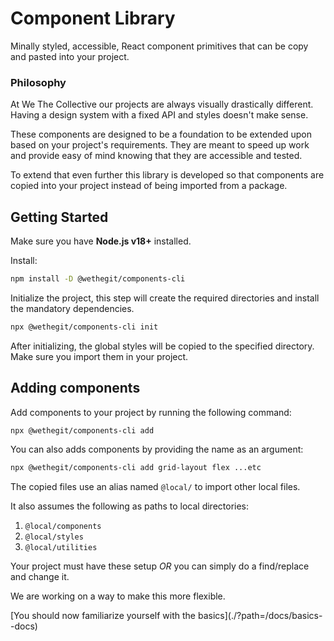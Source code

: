 
<Meta title="Introduction" />

# Component Library

Minally styled, accessible, React component primitives that can be copy and pasted into your project.

### Philosophy

At We The Collective our projects are always visually drastically different. Having a design system with a fixed API and styles doesn't make sense.

These components are designed to be a foundation to be extended upon based on your project's requirements. They are meant to speed up work and provide easy of mind knowing that they are accessible and tested.

To extend that even further this library is developed so that components are copied into your project instead of being imported from a package.

## Getting Started

Make sure you have **Node.js v18+** installed.

Install:

```bash
npm install -D @wethegit/components-cli
```

Initialize the project, this step will create the required directories and install the mandatory dependencies.

```bash
npx @wethegit/components-cli init
```

After initializing, the global styles will be copied to the specified directory. Make sure you import them in your project.

## Adding components

Add components to your project by running the following command:

```bash
npx @wethegit/components-cli add
```

You can also adds components by providing the name as an argument:

```bash
npx @wethegit/components-cli add grid-layout flex ...etc
```

The copied files use an alias named `@local/` to import other local files.

It also assumes the following as paths to local directories:

1. `@local/components`
2. `@local/styles`
3. `@local/utilities`

Your project must have these setup _OR_ you can simply do a find/replace and change it.

We are working on a way to make this more flexible.

<Divider />
<Cta>[You should now familiarize yourself with the basics](./?path=/docs/basics--docs)</Cta>
